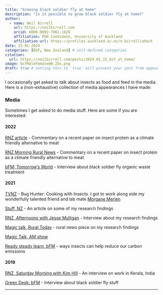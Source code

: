 ```yaml
---
title: "Growing black soldier fly at home"
description: "Is it possible to grow black soldier fly at home?"
author:
  - name: Neil Birrell
    url: https://neilbirrell.com
    orcid: 0000-0002-7961-1626
    affiliation: PhD Candidate, University of Auckland
    affiliation-url: https://profiles.auckland.ac.nz/n-birrell/about 
date: 22-01-2024
categories: [BSF, New Zealand] # self-defined categories
citation: 
  url: https://neilbirrell.com/posts/2024_01_22_bsf_at_home/ 
image: bsfMaleFemale@0.25x.png
draft: true # setting this to `true` will prevent your post from appearing on your listing page until you're ready!
---
```


I occasionally get asked to talk about insects as food and feed in the media. Here is a (non-exhaustive) collection of media appearances I have made:

### Media

Sometimes I get asked to do media stuff. Here are some if you are interested:

#### 2022

[RNZ article](https://www.rnz.co.nz/news/country/466094/insect-protein-a-climate-friendly-alternative-to-meat-researchers-say) - Commentary on a recent paper on insect protein as a climate friendly alternative to meat

[RNZ Morning Rural News](https://www.rnz.co.nz/national/programmes/ruralnews/audio/2018839742/morning-rural-news-for-28-april-2022) - Commentary on a recent paper on insect protein as a climate friendly alternative to meat

[bFM: Tomorrow's World](https://95bfm.com/bcast/the-buzz-about-hexacycle-w-neil-birrell-june-27-2022) - Interview about black soldier fly organic waste treatment

#### 2021

[TVNZ](https://www.tvnz.co.nz/shows/bug-hunter-cooking-with-insects) - Bug Hunter: Cooking with Insects. I got to work along side my wonderfully talented friend and lab mate [Morgane Merien](https://morganemerien.com/)

[Stuff, NZ](https://www.stuff.co.nz/national/126470505/new-zealanders-open-to-eating-insects-study-finds) - An article on some of my research findings

[RNZ, Afternoons with Jesse Mulligan](https://www.rnz.co.nz/national/programmes/afternoons/audio/2018813997/appetite-for-insects-in-new-zealand) - Interview about my research findings

[Magic talk, Rural Today](https://omny.fm/shows/rural-today-catch-up-podcast/playlists/podcast/embed?style=cover) - rural news piece on my research findings

[Magic Talk, AM show](https://omny.fm/shows/the-am-show-catchup-podcast/playlists/the-am-show-catchup-podcast/embed?style=cover)

[Ready steady learn, bFM](https://95bfm.com/bcast/ready-steady-learn-w-neil-birrell-september-21-2021) - ways insects can help reduce our carbon emissions

#### 2019

[RNZ, Saturday Morning with Kim Hill](https://www.rnz.co.nz/national/programmes/saturday/audio/2018732320/wrangling-maggots-to-reduce-food-waste) - An interview on work in Kerala, India

[Green Desk: bFM](https://95bfm.com/bcast/the-green-desk-september-17-2019) - Interview about black soldier fly stuff

------------------------------------------------------